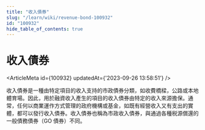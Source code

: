 ```yaml
---
title: "收入債券"
slug: "/learn/wiki/revenue-bond-100932"
id: "100932"
hide_table_of_contents: true
---
```



# 收入債券

<ArticleMeta id={100932} updatedAt={'2023-09-26 13:58:51'} />
<div className='border-solid border-b border-t-0 my-4 border-[var(--ifm-color-gray-300)]' />

收入債券是一種由特定項目的收入支持的市政債券分類，如收費橋樑，公路或本地體育場。因此，用於融資收入產生的項目的收入債券由特定的收入來源擔保。通常，任何以商業運作方式管理的政府機構或基金，如既有經營收入又有支出的實體，都可以發行收入債券。收入債券也稱為市政收入債券，與通過各種税源償還的一般債務債券（GO 債券）不同。
